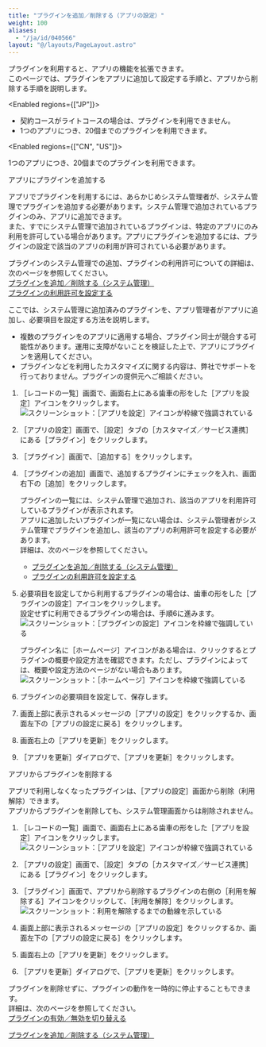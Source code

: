 ```yaml
---
title: "プラグインを追加／削除する（アプリの設定）"
weight: 100
aliases:
  - "/ja/id/040566"
layout: "@/layouts/PageLayout.astro"
---
```




プラグインを利用すると、アプリの機能を拡張できます。  
このページでは、プラグインをアプリに追加して設定する手順と、アプリから削除する手順を説明します。

<Enabled regions={["JP"]}>
<Note>

* 契約コースがライトコースの場合は、プラグインを利用できません。
* 1つのアプリにつき、20個までのプラグインを利用できます。
</Note>

</Enabled>

<Enabled regions={["CN", "US"]}>

1つのアプリにつき、20個までのプラグインを利用できます。

</Enabled>

<Heading id="app_settings_plugin_10">アプリにプラグインを追加する</Heading>

アプリでプラグインを利用するには、あらかじめ<Kintone />システム管理者が、<Kintone />システム管理でプラグインを追加する必要があります。<Kintone />システム管理で追加されているプラグインのみ、アプリに追加できます。  
また、すでに<Kintone />システム管理で追加されているプラグインは、特定のアプリにのみ利用を許可している場合があります。アプリにプラグインを追加するには、プラグインの設定で該当のアプリの利用が許可されている必要があります。  

プラグインの<Kintone />システム管理での追加、プラグインの利用許可についての詳細は、次のページを参照してください。  
[プラグインを追加／削除する（<Kintone />システム管理）](/k/ja/id/0408.html)  
[プラグインの利用許可を設定する](/k/ja/id/040832.html)

ここでは、<Kintone />システム管理に追加済みのプラグインを、アプリ管理者がアプリに追加し、必要項目を設定する方法を説明します。  

<Warning>

* 複数のプラグインを<Kintone />のアプリに適用する場合、プラグイン同士が競合する可能性があります。運用に支障がないことを検証した上で、アプリにプラグインを適用してください。
* プラグインなどを利用したカスタマイズに関する内容は、弊社でサポートを行っておりません。プラグインの提供元へご相談ください。

</Warning>

1. <Wovn>［レコードの一覧］</Wovn>画面で、画面右上にある歯車の形をした<Wovn>［アプリを設定］</Wovn>アイコンをクリックします。  
   <Img src="/k/kintone/img/settings_new_icon.png" alt="スクリーンショット：［アプリを設定］アイコンが枠線で強調されている" />

1. <Wovn>［アプリの設定］</Wovn>画面で、<Wovn>［設定］</Wovn>タブの<Wovn>［カスタマイズ／サービス連携］</Wovn>にある<Wovn>［プラグイン］</Wovn>をクリックします。

1. <Wovn>［プラグイン］</Wovn>画面で、<Wovn>［追加する］</Wovn>をクリックします。

1. <Wovn>［プラグインの追加］</Wovn>画面で、追加するプラグインにチェックを入れ、画面右下の<Wovn>［追加］</Wovn>をクリックします。

   <Note>

   プラグインの一覧には、<Kintone />システム管理で追加され、該当のアプリを利用許可しているプラグインが表示されます。  
   アプリに追加したいプラグインが一覧にない場合は、<Kintone />システム管理者が<Kintone />システム管理でプラグインを追加し、該当のアプリの利用許可を設定する必要があります。  
   詳細は、次のページを参照してください。
   * [プラグインを追加／削除する（<Kintone />システム管理）](/k/ja/id/0408.html)
   * [プラグインの利用許可を設定する](/k/ja/id/040832.html)

   </Note>

1. 必要項目を設定してから利用するプラグインの場合は、歯車の形をした<Wovn>［プラグインの設定］</Wovn>アイコンをクリックします。  
  設定せずに利用できるプラグインの場合は、手順6に進みます。
   <Img src="/k/kintone/img-ja/plugin_user_img4.png" alt="スクリーンショット：［プラグインの設定］アイコンを枠線で強調している" />

   <Note>

   プラグイン名に<Wovn>［ホームページ］</Wovn>アイコンがある場合は、クリックするとプラグインの概要や設定方法を確認できます。ただし、プラグインによっては、概要や設定方法のページがない場合もあります。
   <Img src="/k/kintone/img-ja/plugin_user_img3.png" alt="スクリーンショット：［ホームページ］アイコンを枠線で強調している" />

   </Note>

1. プラグインの必要項目を設定して、保存します。

1. 画面上部に表示されるメッセージの<Wovn>［アプリの設定］</Wovn>をクリックするか、画面左下の<Wovn>［アプリの設定に戻る］</Wovn>をクリックします。

1. 画面右上の<Wovn>［アプリを更新］</Wovn>をクリックします。

1. <Wovn>［アプリを更新］</Wovn>ダイアログで、<Wovn>［アプリを更新］</Wovn>をクリックします。

<Heading id="app_settings_plugin_20">アプリからプラグインを削除する</Heading>

アプリで利用しなくなったプラグインは、<Wovn>［アプリの設定］</Wovn>画面から削除（利用解除）できます。  
アプリからプラグインを削除しても、システム管理画面からは削除されません。  

1. <Wovn>［レコードの一覧］</Wovn>画面で、画面右上にある歯車の形をした<Wovn>［アプリを設定］</Wovn>アイコンをクリックします。  
   <Img src="/k/kintone/img/settings_new_icon.png" alt="スクリーンショット：［アプリを設定］アイコンが枠線で強調されている" />

1. <Wovn>［アプリの設定］</Wovn>画面で、<Wovn>［設定］</Wovn>タブの<Wovn>［カスタマイズ／サービス連携］</Wovn>にある<Wovn>［プラグイン］</Wovn>をクリックします。

1. <Wovn>［プラグイン］</Wovn>画面で、アプリから削除するプラグインの右側の<Wovn>［利用を解除する］</Wovn>アイコンをクリックして、<Wovn>［利用を解除］</Wovn>をクリックします。
   <Img src="/k/kintone/img-ja/plugin_user_img6.png" alt="スクリーンショット：利用を解除するまでの動線を示している" />

1. 画面上部に表示されるメッセージの<Wovn>［アプリの設定］</Wovn>をクリックするか、画面左下の<Wovn>［アプリの設定に戻る］</Wovn>をクリックします。

1. 画面右上の<Wovn>［アプリを更新］</Wovn>をクリックします。

1. <Wovn>［アプリを更新］</Wovn>ダイアログで、<Wovn>［アプリを更新］</Wovn>をクリックします。

<Hint>

プラグインを削除せずに、プラグインの動作を一時的に停止することもできます。  
詳細は、次のページを参照してください。  
[プラグインの有効／無効を切り替える](/k/ja/id/040567.html)

</Hint>

<Reference>

[プラグインを追加／削除する（システム管理）](/k/ja/id/0408.html)

</Reference>
